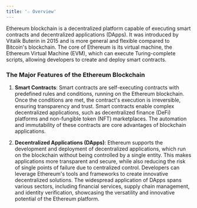 ```yaml
---
title: '☆ Overview'
---
```


Ethereum blockchain is a decentralized platform capable of executing smart contracts and decentralized applications (DApps). It was introduced by Vitalik Buterin in 2015 and is more general and flexible compared to Bitcoin's blockchain. The core of Ethereum is its virtual machine, the Ethereum Virtual Machine (EVM), which can execute Turing-complete scripts, allowing developers to create and deploy smart contracts.

### The Major Features of the Ethereum Blockchain

1. **Smart Contracts**: Smart contracts are self-executing contracts with predefined rules and conditions, running on the Ethereum blockchain. Once the conditions are met, the contract's execution is irreversible, ensuring transparency and trust. Smart contracts enable complex decentralized applications, such as decentralized finance (DeFi) platforms and non-fungible token (NFT) marketplaces. The automation and immutability of these contracts are core advantages of blockchain applications.

2. **Decentralized Applications (DApps)**: Ethereum supports the development and deployment of decentralized applications, which run on the blockchain without being controlled by a single entity. This makes applications more transparent and secure, while also reducing the risk of single points of failure due to centralized control. Developers can leverage Ethereum's tools and frameworks to create innovative decentralized solutions. The widespread application of DApps spans various sectors, including financial services, supply chain management, and identity verification, showcasing the versatility and innovative potential of the Ethereum platform.
